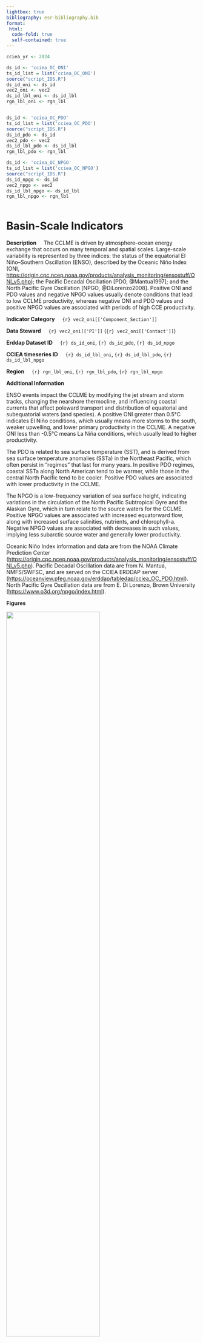 ```yaml
---
lightbox: true
bibliography: esr-bibliography.bib
format:
 html:
  code-fold: true
  self-contained: true
---
```


```r
cciea_yr <- 2024

ds_id <- 'cciea_OC_ONI'	   
ts_id_list = list('cciea_OC_ONI')
source("script_IDS.R")
ds_id_oni <- ds_id
vec2_oni <- vec2
ds_id_lbl_oni <- ds_id_lbl
rgn_lbl_oni <- rgn_lbl


ds_id <- 'cciea_OC_PDO'	   
ts_id_list = list('cciea_OC_PDO')
source("script_IDS.R")
ds_id_pdo <- ds_id
vec2_pdo <- vec2
ds_id_lbl_pdo <- ds_id_lbl
rgn_lbl_pdo <- rgn_lbl

ds_id <- 'cciea_OC_NPGO'	   
ts_id_list = list('cciea_OC_NPGO')
source("script_IDS.R")
ds_id_npgo <- ds_id
vec2_npgo <- vec2
ds_id_lbl_npgo <- ds_id_lbl
rgn_lbl_npgo <- rgn_lbl



```

# Basin-Scale Indicators

**Description**     The CCLME is driven by atmosphere–ocean energy exchange that occurs on many temporal and spatial scales. Large-scale variability is represented by three indices: the status of the equatorial El Niño–Southern Oscillation (ENSO), described by the Oceanic Niño Index (ONI, <https://origin.cpc.ncep.noaa.gov/products/analysis_monitoring/ensostuff/ONI_v5.php>); the Pacific Decadal Oscillation [PDO, @Mantua1997]; and the North Pacific Gyre Oscillation [NPGO, @DiLorenzo2008]. Positive ONI and PDO values and negative NPGO values usually denote conditions that lead to low CCLME productivity, whereas negative ONI and PDO values and positive NPGO values are associated with periods of high CCE productivity.

**Indicator Category**     `{r} vec2_oni[['Component_Section']]`

**Data Steward**     `{r} vec2_oni[['PI']]` (`{r} vec2_oni[['Contact']]`)

**Erddap Dataset ID**     `{r} ds_id_oni`, `{r} ds_id_pdo`, `{r} ds_id_npgo`

**CCIEA timeseries ID**     `{r} ds_id_lbl_oni`, `{r} ds_id_lbl_pdo`, `{r} ds_id_lbl_npgo`

**Region**     `{r} rgn_lbl_oni`, `{r} rgn_lbl_pdo`, `{r} rgn_lbl_npgo`

**Additional Information**

ENSO events impact the CCLME by modifying the jet stream and storm tracks, changing the nearshore thermocline, and influencing coastal currents that affect poleward transport and distribution of equatorial and subequatorial waters (and species). A positive ONI greater than 0.5°C indicates El Niño conditions, which usually means more storms to the south, weaker upwelling, and lower primary productivity in the CCLME. A negative ONI less than -0.5°C means La Niña conditions, which usually lead to higher productivity.

The PDO is related to sea surface temperature (SST), and is derived from sea surface temperature anomalies (SSTa) in the Northeast Pacific, which often persist in “regimes” that last for many years. In positive PDO regimes, coastal SSTa along North American tend to be warmer, while those in the central North Pacific tend to be cooler. Positive PDO values are associated with lower productivity in the CCLME.

The NPGO is a low-frequency variation of sea surface height, indicating variations in the circulation of the North Pacific Subtropical Gyre and the Alaskan Gyre, which in turn relate to the source waters for the CCLME. Positive NPGO values are associated with increased equatorward flow, along with increased surface salinities, nutrients, and chlorophyll-a. Negative NPGO values are associated with decreases in such values, implying less subarctic source water and generally lower productivity.

Oceanic Niño Index information and data are from the NOAA Climate Prediction Center (<https://origin.cpc.ncep.noaa.gov/products/analysis_monitoring/ensostuff/ONI_v5.php>). Pacific Decadal Oscillation data are from N. Mantua, NMFS/SWFSC, and are served on the CCIEA ERDDAP server (<https://oceanview.pfeg.noaa.gov/erddap/tabledap/cciea_OC_PDO.html>). North Pacific Gyre Oscillation data are from E. Di Lorenzo, Brown University (<https://www.o3d.org/npgo/index.html>).

**Figures**

::: {#fig-oni_pdo_npgo_M}
![](figures/ids/oc_ONI_PDO_NPGO_Monthly.png){width="70%"}

Monthly values of the Oceanic Niño Index (ONI), the Pacific Decadal Oscillation (PDO), and the North Pacific Gyre Oscillation (NPGO), starting 1950 and ending: October `{r} cciea_yr` (ONI), November `{r} cciea_yr` (PDO), and October `{r} cciea_yr` (NPGO).
:::

<br> <br> <br>

::: {#fig-oni_pdo_npgo_S layout-ncol="3," layout="[50,-1,50,-1,50]"}
![ONI](figures/ids/oc_ONI_Season.png){#fig-oni_S}

![PDO](figures/ids/oc_PDO_Season.png){#fig-pdo_S}

![NPGO](figures/ids/oc_NPGO_Season.png){#fig-npgo_S}

Seasonal values of the Oceanic Niño Index (ONI), Pacific Decadal Oscillation (PDO), North Pacific Gyre Oscillation (NPGO) from 1950-`{r} cciea_yr`.
:::

**`{r} cciea_yr` Conditions**

-   @fig-oni_pdo_npgo_M and @fig-oni_pdo_npgo_S show monthly and seasonal means of the three indices.
-   El Niño event spanned the winter and spring 2023-24 and ENSO neutral by summer 2024 (@fig-oni_pdo_npgo_M and @fig-oni_S).
-   Short duration La Niña conditions are expected by Jan 2024 (59% chance), with a quick transition to ENSO neutral by March-May 2024 (61% chance), see <https://www.cpc.ncep.noaa.gov/products/analysis_monitoring/enso_advisory/>.
-   PDO and NPGO both have the 5-year mean below 1 standard deviation (@fig-oni_pdo_npgo_M), with the PDO having a negative 5-year trend.

**References**
